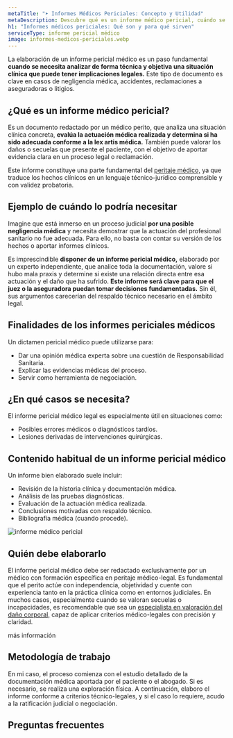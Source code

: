 ```yaml
---
metaTitle: "➤ Informes Médicos Periciales: Concepto y Utilidad"
metaDescription: Descubre qué es un informe médico pericial, cuándo se necesita y cómo puede ayudarte a defender tus derechos en casos de lesiones, negligencias o reclamaciones legales.
h1: "Informes médicos periciales: Qué son y para qué sirven"
serviceType: informe pericial médico
image: informes-medicos-periciales.webp
---
```



La elaboración de un informe pericial médico es un paso fundamental **cuando se necesita analizar de forma técnica y objetiva una situación clínica que puede tener implicaciones legales.** Este tipo de documento es clave en casos de negligencia médica, accidentes, reclamaciones a aseguradoras o litigios.

## ¿Qué es un informe médico pericial?

Es un documento redactado por un médico perito, que analiza una situación clínica concreta, **evalúa la actuación médica realizada y determina si ha sido adecuada conforme a la lex artis médica.** También puede valorar los daños o secuelas que presente el paciente, con el objetivo de aportar evidencia clara en un proceso legal o reclamación.

Este informe constituye una parte fundamental del [peritaje médico,](/peritaje-medico/que-es-un-peritaje-medico/) ya que traduce los hechos clínicos en un lenguaje técnico-jurídico comprensible y con validez probatoria.

<ServiceForm
  service="informe pericial"
  client:visible
  heading="contacta conmigo"
/>

## Ejemplo de cuándo lo podría necesitar

Imagine que está inmerso en un proceso judicial **por una posible negligencia médica** y necesita demostrar que la actuación del profesional sanitario no fue adecuada. Para ello, no basta con contar su versión de los hechos o aportar informes clínicos.

Es imprescindible **disponer de un informe pericial médico,** elaborado por un experto independiente, que analice toda la documentación, valore si hubo mala praxis y determine si existe una relación directa entre esa actuación y el daño que ha sufrido. **Este informe será clave para que el juez o la aseguradora puedan tomar decisiones fundamentadas.** Sin él, sus argumentos carecerían del respaldo técnico necesario en el ámbito legal.

## Finalidades de los informes periciales médicos

Un dictamen pericial médico puede utilizarse para:

- Dar una opinión médica experta sobre una cuestión de Responsabilidad Sanitaria.
- Explicar las evidencias médicas del proceso.
- Servir como herramienta de negociación.

## ¿En qué casos se necesita?

El informe pericial médico legal es especialmente útil en situaciones como:

- Posibles errores médicos o diagnósticos tardíos.
- Lesiones derivadas de intervenciones quirúrgicas.

<CtaLinks modifier="service-page" />

## Contenido habitual de un informe pericial médico

Un informe bien elaborado suele incluir:

- Revisión de la historia clínica y documentación médica.
- Análisis de las pruebas diagnósticas.
- Evaluación de la actuación médica realizada.
- Conclusiones motivadas con respaldo técnico.
- Bibliografía médica (cuando procede).

<Image
  loading="lazy"
  src="/img/services/informes-medicos-periciales.webp"
  alt="informe médico pericial"
  width={600}
  height={400}
/>

## Quién debe elaborarlo

El informe pericial médico debe ser redactado exclusivamente por un médico con formación específica en peritaje médico-legal. Es fundamental que el perito actúe con independencia, objetividad y cuente con experiencia tanto en la práctica clínica como en entornos judiciales. En muchos casos, especialmente cuando se valoran secuelas o incapacidades, es recomendable que sea un [especialista en valoración del daño corporal,](/peritaje-medico/perito-medico-especialista-en-valoracion-de-danos-corporales/) capaz de aplicar criterios médico-legales con precisión y claridad.

<MainCta modifier="service-page">más información</MainCta>

## Metodología de trabajo

En mi caso, el proceso comienza con el estudio detallado de la documentación médica aportada por el paciente o el abogado. Si es necesario, se realiza una exploración física. A continuación, elaboro el informe conforme a criterios técnico-legales, y si el caso lo requiere, acudo a la ratificación judicial o negociación.

## Preguntas frecuentes

<FAQ faqs={FAQ_INFORME_MEDICO_PERICIAL} />
